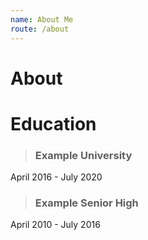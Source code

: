 ```yaml
---
name: About Me 
route: /about
---
```


# About 

<Hero/>

# Education

> ### Example University
April 2016 - July 2020

> ### Example Senior High
April 2010 - July 2016
